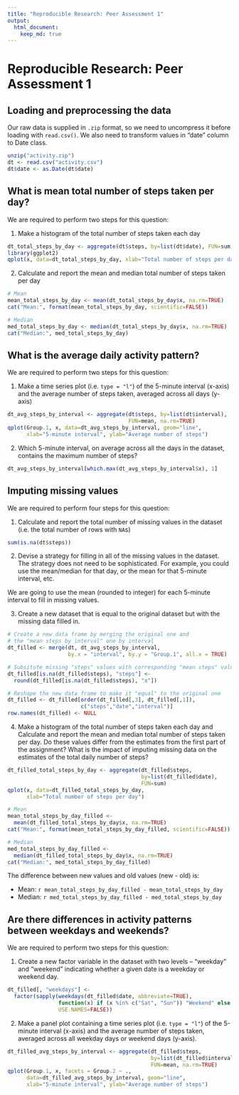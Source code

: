 ```yaml
---
title: "Reproducible Research: Peer Assessment 1"
output: 
  html_document:
    keep_md: true
---
```


Reproducible Research: Peer Assessment 1
========================================

## Loading and preprocessing the data

Our raw data is supplied in `.zip` format, so we need to uncompress it before loading with `read.csv()`. We also need to transform values in "date" column to Date class.

```r
unzip("activity.zip")
dt <- read.csv("activity.csv")
dt$date <- as.Date(dt$date)
```

## What is mean total number of steps taken per day?

We are required to perform two steps for this question:

(1) Make a histogram of the total number of steps taken each day

```r
dt_total_steps_by_day <- aggregate(dt$steps, by=list(dt$date), FUN=sum)
library(ggplot2)
qplot(x, data=dt_total_steps_by_day, xlab="Total number of steps per day")
```

(2) Calculate and report the mean and median total number of steps taken per day

```r
# Mean
mean_total_steps_by_day <- mean(dt_total_steps_by_day$x, na.rm=TRUE)
cat("Mean:", format(mean_total_steps_by_day, scientific=FALSE))

# Median
med_total_steps_by_day <- median(dt_total_steps_by_day$x, na.rm=TRUE)
cat("Median:", med_total_steps_by_day)
```

## What is the average daily activity pattern?

We are required to perform two steps for this question:

(1) Make a time series plot (i.e. `type = "l"`) of the 5-minute interval (x-axis) and the average number of steps taken, averaged across all days (y-axis)

```r
dt_avg_steps_by_interval <- aggregate(dt$steps, by=list(dt$interval), 
                                      FUN=mean, na.rm=TRUE)
qplot(Group.1, x, data=dt_avg_steps_by_interval, geom="line", 
      xlab="5-minute interval", ylab="Average number of steps")
```

(2) Which 5-minute interval, on average across all the days in the dataset, contains the maximum number of steps?

```r
dt_avg_steps_by_interval[which.max(dt_avg_steps_by_interval$x), 1]
```

## Imputing missing values

We are required to perform four steps for this question:

(1) Calculate and report the total number of missing values in the dataset (i.e. the total number of rows with `NA`s)

```r
sum(is.na(dt$steps))
```

(2) Devise a strategy for filling in all of the missing values in the dataset. The strategy does not need to be sophisticated. For example, you could use the mean/median for that day, or the mean for that 5-minute interval, etc.

We are going to use the mean (rounded to integer) for each 5-minute interval to fill in missing values.

(3) Create a new dataset that is equal to the original dataset but with the missing data filled in.

```r
# Create a new data frame by merging the original one and 
# the "mean steps by interval" one by interval
dt_filled <- merge(dt, dt_avg_steps_by_interval, 
                   by.x = "interval", by.y = "Group.1", all.x = TRUE)

# Subsitute missing "steps" values with corresponding "mean steps" values
dt_filled[is.na(dt_filled$steps), "steps"] <- 
  round(dt_filled[is.na(dt_filled$steps), "x"])

# Reshape the new data frame to make it "equal" to the original one
dt_filled <- dt_filled[order(dt_filled[,3], dt_filled[,1]), 
                       c("steps","date","interval")]
row.names(dt_filled) <- NULL
```

(4) Make a histogram of the total number of steps taken each day and Calculate and report the mean and median total number of steps taken per day. Do these values differ from the estimates from the first part of the assignment? What is the impact of imputing missing data on the estimates of the total daily number of steps?

```r
dt_filled_total_steps_by_day <- aggregate(dt_filled$steps, 
                                          by=list(dt_filled$date), 
                                          FUN=sum)
qplot(x, data=dt_filled_total_steps_by_day, 
      xlab="Total number of steps per day")

# Mean
mean_total_steps_by_day_filled <- 
  mean(dt_filled_total_steps_by_day$x, na.rm=TRUE)
cat("Mean:", format(mean_total_steps_by_day_filled, scientific=FALSE))

# Median
med_total_steps_by_day_filled <- 
  median(dt_filled_total_steps_by_day$x, na.rm=TRUE)
cat("Median:", med_total_steps_by_day_filled)
```

The difference between new values and old values (new - old) is:

* Mean: `r mean_total_steps_by_day_filled - mean_total_steps_by_day`
* Median: `r med_total_steps_by_day_filled - med_total_steps_by_day`

## Are there differences in activity patterns between weekdays and weekends?

We are required to perform two steps for this question:

(1) Create a new factor variable in the dataset with two levels – “weekday” and “weekend” indicating whether a given date is a weekday or weekend day.

```r
dt_filled[, "weekdays"] <- 
  factor(sapply(weekdays(dt_filled$date, abbreviate=TRUE), 
                function(x) if (x %in% c("Sat", "Sun")) "Weekend" else "Weekday", 
                USE.NAMES=FALSE))
```

(2) Make a panel plot containing a time series plot (i.e. `type = "l"`) of the 5-minute interval (x-axis) and the average number of steps taken, averaged across all weekday days or weekend days (y-axis).

```r
dt_filled_avg_steps_by_interval <- aggregate(dt_filled$steps, 
                                             by=list(dt_filled$interval, dt_filled$weekdays), 
                                             FUN=mean, na.rm=TRUE)
qplot(Group.1, x, facets = Group.2 ~ ., 
      data=dt_filled_avg_steps_by_interval, geom="line", 
      xlab="5-minute interval", ylab="Average number of steps")
```

